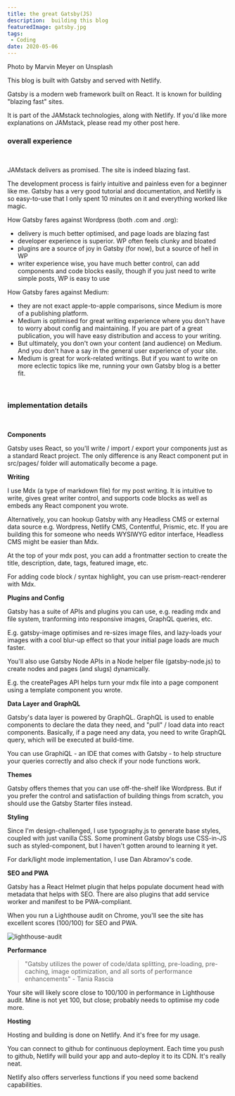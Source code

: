 ```yaml
---
title: the great Gatsby(JS)
description:  building this blog
featuredImage: gatsby.jpg
tags:
 - Coding
date: 2020-05-06
---
```

<p style={{fontSize: "0.7em", fontStyle: "italic"}}>Photo by Marvin Meyer on Unsplash</p>

This blog is built with Gatsby and served with Netlify.

Gatsby is a modern web framework built on React. It is known for building "blazing fast" sites.

It is part of the JAMstack technologies, along with Netlify. If you'd like more explanations on JAMstack, please read my other post <Link to="/jamstack">here</Link>.

<h3>overall experience</h3>

<br />

JAMstack delivers as promised. The site is indeed blazing fast.

The development process is fairly intuitive and painless even for a beginner like me. Gatsby has a very good tutorial and documentation, and Netlify is so easy-to-use that I  only spent 10 minutes on it and everything worked like magic.

How Gatsby fares against Wordpress (both .com and .org):
- delivery is much better optimised, and page loads are blazing fast
- developer experience is superior. WP often feels clunky and bloated
- plugins are a source of joy in Gatsby (for now), but a source of hell in WP
- writer experience wise, you have much better control, can add components and code blocks easily, though if you just need to write simple posts, WP is easy to use

How Gatsby fares against Medium:
- they are not exact apple-to-apple comparisons, since Medium is more of a publishing platform.
- Medium is optimised for great writing experience where you don't have to worry about config and maintaining. If you are part of a great publication, you will have easy distribution and access to your writing. 
- But ultimately, you don't own your content (and audience) on Medium. And you don't have a say in the general user experience of your site.
- Medium is great for work-related writings. But if you want to write on more eclectic topics like me, running your own Gatsby blog is a better fit.

<br/>

<h3>implementation details</h3>

<br />

**Components**

Gatsby uses React, so you'll write / import / export your components just as a standard React project. The only difference is any React component put in src/pages/ folder will automatically become a page.

**Writing**

I use Mdx (a type of markdown file) for my post writing. It is intuitive to write, gives great writer control, and supports code blocks as well as embeds any React component you wrote.

Alternatively, you can hookup Gatsby with any Headless CMS or external data source e.g. Wordpress, Netlify CMS, Contentful, Prismic, etc. If you are building this for someone who needs WYSIWYG editor interface, Headless CMS might be easier than Mdx.

At the top of your mdx post, you can add a frontmatter section to create the title, description, date, tags, featured image, etc.

For adding code block / syntax highlight, you can use prism-react-renderer with Mdx.


**Plugins and Config**

Gatsby has a suite of APIs and plugins you can use, e.g. reading mdx and file system,  tranforming into responsive images, GraphQL queries, etc.

E.g. gatsby-image optimises and re-sizes image files, and lazy-loads your images with a cool blur-up effect so that your initial page loads are much faster.

You'll also use Gatsby Node APIs in a Node helper file (gatsby-node.js) to create nodes and pages (and slugs) dynamically. 

E.g. the createPages API helps turn your mdx file into a page component using a template component you wrote.


**Data Layer and GraphQL**

Gatsby's data layer is powered by GraphQL. GraphQL is used to enable components to declare the data they need, and "pull" / load data into react components. Basically, if a page need any data, you need to write GraphQL query, which will be executed at build-time.

You can use GraphiQL - an IDE that comes with Gatsby - to help structure your queries correctly and also check if your node functions work.

**Themes**

Gatsby offers themes that you can use off-the-shelf like Wordpress. But if you prefer the control and satisfaction of building things from scratch, you should use the Gatsby Starter files instead.

**Styling**

Since I'm design-challenged, I use typography.js to generate base styles, coupled with just vanilla CSS. Some prominent Gatsby blogs use CSS-in-JS such as styled-component, but I haven't gotten around to learning it yet.

For dark/light mode implementation, I use Dan Abramov's code.

**SEO and PWA**

Gatsby has a React Helmet plugin that helps populate document head with metadata that helps with SEO. There are also plugins that add service worker and manifest to be PWA-compliant.

When you run a Lighthouse audit on Chrome, you'll see the site has excellent scores (100/100) for SEO and PWA.

![lighthouse-audit](lighthouse-audit.png)

**Performance**

>"Gatsby utilizes the power of code/data splitting, pre-loading, pre-caching, image optimization, and all sorts of performance enhancements" - Tania Rascia

Your site will likely score close to 100/100 in performance in Lighthouse audit. Mine is not yet 100, but close; probably needs to optimise my code more.

**Hosting**

Hosting and building is done on Netlify. And it's free for my usage.

You can connect to github for continuous deployment. Each time you push to github, Netlify will build your app and auto-deploy it to its CDN. It's really neat.

Netlify also offers serverless functions if you need some backend capabilities.




